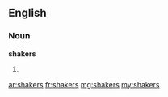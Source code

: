 ==English==

===Noun===
'''shakers'''

# {{plural of|[[shaker]]}}

[[ar:shakers]]
[[fr:shakers]]
[[mg:shakers]]
[[my:shakers]]